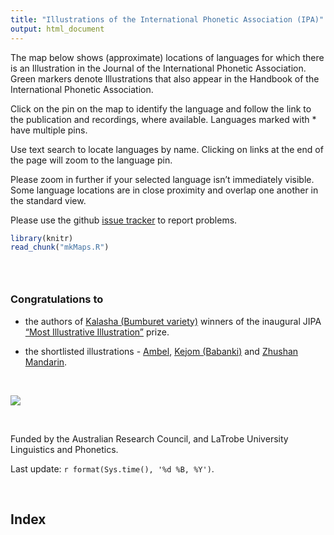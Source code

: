 ```yaml
---
title: "Illustrations of the International Phonetic Association (IPA)"
output: html_document
---
```


<!-- Google tag (gtag.js) -->
<script async src="https://www.googletagmanager.com/gtag/js?id=G-J24R002RMY"></script>
<script>
  window.dataLayer = window.dataLayer || [];
  function gtag(){dataLayer.push(arguments);}
  gtag('js', new Date());

  gtag('config', 'G-J24R002RMY');
</script>


<style>
  .col2 {
    columns: 2 200px;         /* number of columns and width in pixels*/
    -webkit-columns: 2 200px; /* chrome, safari */
    -moz-columns: 2 200px;    /* firefox */
  }
  .col3 {
    columns: 3 100px;
    -webkit-columns: 3 100px;
    -moz-columns: 3 100px;
  }
   .col4 {
    font-size: 10px;
    columns: 4 70px;
    -webkit-columns: 4 70px;
    -moz-columns: 4 70px;
  }
</style>


The map below shows (approximate) locations of languages for which there is an Illustration in the 
Journal of the International Phonetic Association. Green markers denote Illustrations that also appear
in the Handbook of the International Phonetic Association.

Click on the pin on the map to identify the language and follow the link to the publication and recordings, where available. Languages marked with * have multiple pins.

Use text search to locate languages by name. Clicking on links at the end of the page will zoom to the language pin.

Please zoom in further if your selected language isn't immediately visible. Some language locations are in close
proximity and overlap one another in the standard view.

Please use the github [issue tracker](https://github.com/richardbeare/marijatabain/issues/) to report problems.


```r
library(knitr)
read_chunk("mkMaps.R")
```
```r

```
```r

```
```r

```


### Congratulations to

* the authors of [Kalasha (Bumburet variety)](https://doi.org/10.1017/S0025100319000367) winners of the 
inaugural JIPA ["Most Illustrative Illustration"](https://cup.linguistlist.org/journals/inaugural-jipa-most-illustrative-illustration-prize/) prize.

* the shortlisted illustrations - [Ambel](https://doi.org/10.1017/S0025100320000237), [Kejom (Babanki)](https://doi.org/10.1017/S0025100319000264) and [Zhushan Mandarin](https://doi.org/10.1017/S0025100320000183).

<br>

[![](JIPA_50_small.png)](https://doi.org/10.1017/S0025100320000298)

<br>

Funded by the Australian Research Council, and LaTrobe University Linguistics and Phonetics.

Last update: `r format(Sys.time(), '%d %B, %Y')`.

<br>

## Index

<div class="col4">
```r
```
</div>
